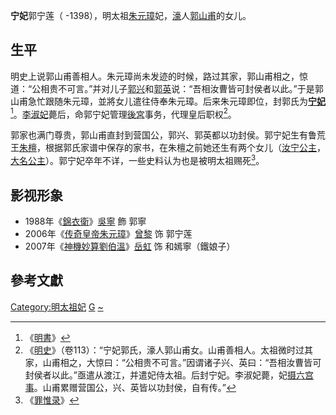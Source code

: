 {{Otheruses|郭宁妃|other=同名或類似名的其它條目描述}}
'''宁妃'''郭宁莲（ -1398），明太祖[[朱元璋|朱元璋]]妃，[[濠州|濠]]人[[郭山甫|郭山甫]]的女儿。

== 生平 ==
明史上说郭山甫善相人。朱元璋尚未发迹的时候，路过其家，郭山甫相之，惊道：“公相贵不可言。”并对儿子[[郭兴|郭兴]]和[[郭英|郭英]]说：“吾相汝曹皆可封侯者以此。”于是郭山甫急忙跟随朱元璋，並將女儿遣往侍奉朱元璋。后来朱元璋即位，封郭氏为'''[[宁妃|宁妃]]'''<ref>《[[明書|明書]]》</ref>。[[李淑妃_(明太祖)|李淑妃]]薨后，命郭宁妃管理[[後宮|後宮]]事务，代理皇后职权<ref>《[[明史|明史]]》（卷113）：“宁妃郭氏，濠人郭山甫女。山甫善相人。太祖微时过其家，山甫相之，大惊曰：“公相贵不可言。”因谓诸子兴、英曰：“吾相汝曹皆可封侯者以此。”亟遣从渡江，并遣妃侍太祖。后封宁妃。李淑妃薨，妃[[摄六宫事|摄六宫事]]。山甫累赠营国公，兴、英皆以功封侯，自有传。”</ref>。

郭家也满门尊贵，郭山甫直封到营国公，郭兴、郭英都以功封侯。郭宁妃生有鲁荒王[[朱檀|朱檀]]，根据郭氏家谱中保存的家书，在朱檀之前她还生有两个女儿（[[汝宁公主|汝宁公主]]，[[大名公主|大名公主]]）。郭宁妃卒年不详，一些史料认为也是被明太祖赐死<ref>《[[罪惟录|罪惟录]]》</ref>。

==影视形象==
*1988年《[[錦衣衛_(香港電視劇)|錦衣衛]]》[[吳寧|吳寧]] 飾 郭寧
*2006年《[[传奇皇帝朱元璋|传奇皇帝朱元璋]]》[[曾黎|曾黎]] 饰 郭宁莲
*2007年《[[神機妙算劉伯溫|神機妙算劉伯溫]]》[[岳虹|岳虹]] 饰 和嫣寧（鐵娘子）

== 參考文獻 ==
<div class="references-small">
<references />
</div>

{{明太祖皇室|nocat}}
[[Category:明太祖妃|Category:明太祖妃]]
[[Category:鳳陽人|G]]
[[Category:郭姓|~]]